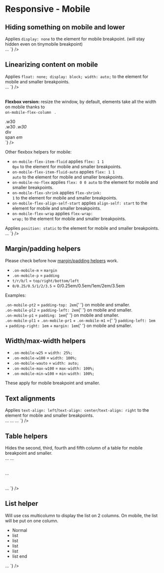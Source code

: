 

<Meta title={getTitle(__filename)} />

# Responsive - Mobile

## Hiding something on mobile and lower

<div class="flex flex-justify-space-between mb-8 on-mobile-flex-column">
    <div class="w49 flex-align-self-center">
        Applies <code>display: none</code> to the element for mobile breakpoint. (will stay hidden even on tinymobile
        breakpoint)
    </div>
    <div class="w49">
        <Source
            language="html"
            light
            format
            code={`
<span className="no-mobile">…</span>
`}
        />
    </div>
</div>

## Linearizing content on mobile

<div class="flex flex-justify-space-between mb-8 on-mobile-flex-column">
    <div class="w49 flex-align-self-center">
        Applies <code>float: none; display: block; width: auto;</code> to the element for mobile and smaller
        breakpoints.
    </div>
    <div class="w49">
        <Source
            language="html"
            light
            format
            code={`
<span className="auto-mobile">…</span>
`}
        />
    </div>
</div>

<br />

<strong>Flexbox version:</strong> resize the window, by default, elements take all the width on mobile thanks to <code>
    on-mobile-flex-column
</code>
.

<div class="flex flex-justify-space-between mb-8 on-mobile-flex-column">
  <div class="w49 flex-align-self-center">
    <div class="flex flex-justify-space-between on-mobile-flex-column border color-global-light">
      <div class="bg-primary p-4 w30">.w30</div>
      <span class="bg-primary p-4 w30">.w30</span>
      <em class="bg-primary p-4 w30">.w30</em>
    </div>
  </div>
  <div class="w49 flex-align-self-center">
<Source
  language='html'
  light
  format
  code={`
<div className="flex flex-justify-space-between on-mobile-flex-column">
  <div className="w30">div</div>
  <span className="w30">span</span>
  <em className="w30">em</em>
</div>
`}
/>

  </div>
</div>

Other flexbox helpers for mobile:

-   <code>on-mobile-flex-item-fluid</code> applies <code>flex: 1 1 0px</code> to the element for mobile and smaller breakpoints.
-   <code>on-mobile-flex-item-fluid-auto</code> applies <code>flex: 1 1 auto</code> to the element for mobile and smaller
    breakpoints.
-   <code>on-mobile-no-flex</code> applies <code>flex: 0 0 auto</code> to the element for mobile and smaller breakpoints.
-   <code>on-mobile-flex-shrink</code> applies <code>flex-shrink: 1</code> to the element for mobile and smaller breakpoints.
-   <code>on-mobile-flex-align-self-start</code> applies <code>align-self: start</code> to the element for mobile and smaller
    breakpoints.
-   <code>on-mobile-flex-wrap</code> applies <code>flex-wrap: wrap;</code> to the element for mobile and smaller breakpoints.

<div class="flex flex-justify-space-between mb-8 on-mobile-flex-column">
    <div class="w49 flex-align-self-center">
        Applies <code>position: static</code> to the element for mobile and smaller breakpoints.
    </div>
    <div class="w49">
        <Source
            language="html"
            light
            format
            code={`
<span className="on-mobile-static">…</span>
`}
        />
    </div>
</div>

## Margin/padding helpers

Please check before how <a href="?path=/docs/front-end-helpers-margin-padding--page">margin/padding helpers</a> work.

-   <code>.on-mobile-m</code> = <code>margin</code>
-   <code>.on-mobile-p</code> = <code>padding</code>
-   <code>t/r/b/l</code> = <code>top/right/bottom/left</code>
-   <code>0/0.25/0.5/1/2/3.5</code> = 0/0.25em/0.5em/1em/2em/3.5em

Examples:

<div class="flex flex-justify-space-between mb-4 on-mobile-flex-column">
    <div class="w49 mb-4 md:mb-0 border">
        <div class="on-mobile-pt2 bg-primary ">
            <code>.on-mobile-pt2</code> = <code>padding-top: 2em</code>{' '}
            <span class="color-white">on mobile and smaller</span>.
        </div>
    </div>
    <div class="w49 mb-4 md:mb-0 border">
        <div class="on-mobile-pl2 bg-primary">
            <code>.on-mobile-pl2</code> = <code>padding-left: 2em</code>{' '}
            <span class="color-white">on mobile and smaller</span>.
        </div>
    </div>
</div>
<div class="flex flex-justify-space-between mb-8 on-mobile-flex-column">
    <div class="w49 mb-4 md:mb-0 border">
        <div class="on-mobile-p1 bg-primary">
            <code>.on-mobile-p1</code> = <code>padding: 1em</code>{' '}
            <span class="color-white">on mobile and smaller</span>.
        </div>
    </div>
    <div class="w49 mb-4 md:mb-0 border">
        <div class="on-mobile-pl1 on-mobile-pr1 m-4 md:m-0 bg-primary">
            <code>.on-mobile-pl1</code> + <code>.on-mobile-pr1</code> + <code>.on-mobile-m1</code> ={' '}
            <code>padding-left: 1em</code> + <code>padding-right: 1em</code> + <code>margin: 1em</code>{' '}
            <span class="color-white">on mobile and smaller</span>.
        </div>
    </div>
</div>

## Width/max-width helpers

<div>
    <ul class="list-2columns on-mobile-list-1column">
        <li>
            <code>.on-mobile-w25</code> = <code>width: 25%;</code>
        </li>
        <li>
            <code>.on-mobile-w100</code> = <code>width: 100%;</code>
        </li>
        <li>
            <code>.on-mobile-wauto</code> = <code>width: auto;</code>
        </li>
        <li>
            <code>.on-mobile-max-w100</code> = <code>max-width: 100%;</code>
        </li>
        <li>
            <code>.on-mobile-min-w100</code> = <code>min-width: 100%;</code>
        </li>
    </ul>
</div>

These apply for mobile breakpoint and smaller.

## Text alignments

<div class="flex flex-justify-space-between mb-8 on-mobile-flex-column">
    <div class="w49 flex-align-self-center">
        Applies <code>text-align: left</code>/<code>text-align: center</code>/<code>text-align: right</code> to the
        element for mobile and smaller breakpoints.
    </div>
    <div class="w49">
        <Source
            language="html"
            light
            format
            code={`
<span className="on-mobile-text-left">…</span>
<span className="on-mobile-text-center">…</span>
<span className="on-mobile-text-right">…</span>
`}
        />
    </div>
</div>

## Table helpers

<div class="flex flex-justify-space-between mb-8 on-mobile-flex-column">
  <div class="w49 flex-align-self-center">
	Hides the second, third, fourth and fifth column of a table for mobile breakpoint and smaller.
  </div>
  <div class="w49">
<Source
  language='html'
  light
  format
  code={`
<table className="on-mobile-hide-td2">…
<table className="on-mobile-hide-td3">…
<table className="on-mobile-hide-td4">…
<table className="on-mobile-hide-td5">…
`}
/>

  </div>
</div>

## List helper

<div class="flex flex-justify-space-between mb-8 on-mobile-flex-column">
    <div class="w49 flex-align-self-center">
        Will use css multicolumn to display the list on 2 columns. On mobile, the list will be put on one column.
        <ul class="list-2columns on-mobile-list-1column">
            <li>Normal</li>
            <li>list</li>
            <li>list</li>
            <li>list</li>
            <li>list</li>
            <li>list end</li>
        </ul>
    </div>
    <div class="w49">
        <Source
            language="html"
            light
            format
            code={`
<ul className="list-2columns on-mobile-list-1column">
…
</ul>
`}
        />
    </div>
</div>
